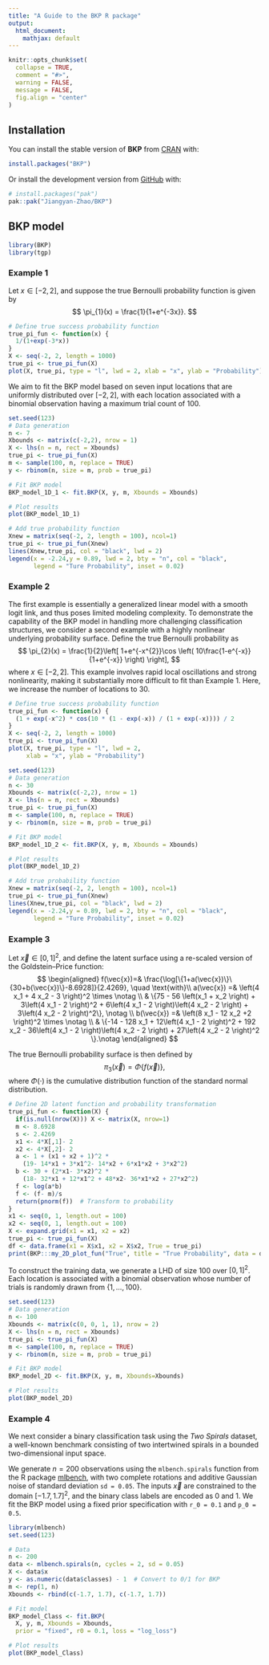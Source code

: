 ```yaml
---
title: "A Guide to the BKP R package"
output:
  html_document:
    mathjax: default
---
```


```r
knitr::opts_chunk$set(
  collapse = TRUE,
  comment = "#>",
  warning = FALSE,
  message = FALSE,
  fig.align = "center"
)
```


## Installation

You can install the stable version of **BKP** from [CRAN](https://CRAN.R-project.org/package=BKP) with:

```r
install.packages("BKP")
```

Or install the development version from [GitHub](https://github.com/Jiangyan-Zhao/BKP) with:

```r
# install.packages("pak")
pak::pak("Jiangyan-Zhao/BKP")
```

## BKP model

```r
library(BKP)
library(tgp)
```


### Example 1

Let $x\in[-2,2]$, and suppose the true Bernoulli probability function is given by
$$
\pi_{1}(x) = \frac{1}{1+e^{-3x}}.
$$

```r
# Define true success probability function
true_pi_fun <- function(x) {
  1/(1+exp(-3*x))
}
X <- seq(-2, 2, length = 1000)
true_pi <- true_pi_fun(X)
plot(X, true_pi, type = "l", lwd = 2, xlab = "x", ylab = "Probability")
```

We aim to fit the BKP model based on seven input locations that are uniformly distributed over $[-2,2]$, with each location associated with a binomial observation having a maximum trial count of 100.

```r
set.seed(123)
# Data generation
n <- 7
Xbounds <- matrix(c(-2,2), nrow = 1)
X <- lhs(n = n, rect = Xbounds)
true_pi <- true_pi_fun(X)
m <- sample(100, n, replace = TRUE)
y <- rbinom(n, size = m, prob = true_pi)

# Fit BKP model
BKP_model_1D_1 <- fit.BKP(X, y, m, Xbounds = Xbounds)

# Plot results
plot(BKP_model_1D_1)

# Add true probability function
Xnew = matrix(seq(-2, 2, length = 100), ncol=1)
true_pi <- true_pi_fun(Xnew)
lines(Xnew,true_pi, col = "black", lwd = 2)
legend(x = -2.24,y = 0.89, lwd = 2, bty = "n", col = "black",
       legend = "Ture Probability", inset = 0.02)
```


### Example 2

The first example is essentially a generalized linear model with a smooth logit link, and thus poses limited modeling complexity. To demonstrate the capability of the BKP model in handling more challenging classification structures, we consider a second example with a highly nonlinear underlying probability surface. Define the true Bernoulli probability as
$$
\pi_{2}(x) = \frac{1}{2}\left[ 1+e^{-x^{2}}\cos \left( 10\frac{1-e^{-x}}{1+e^{-x}} \right) \right],
$$
where $x \in [-2,2]$. This example involves rapid local oscillations and strong nonlinearity, making it substantially more difficult to fit than Example 1. Here, we increase the number of locations to 30.

```r
# Define true success probability function
true_pi_fun <- function(x) {
  (1 + exp(-x^2) * cos(10 * (1 - exp(-x)) / (1 + exp(-x)))) / 2
}
X <- seq(-2, 2, length = 1000)
true_pi <- true_pi_fun(X)
plot(X, true_pi, type = "l", lwd = 2,
     xlab = "x", ylab = "Probability")
```


```r
set.seed(123)
# Data generation
n <- 30
Xbounds <- matrix(c(-2,2), nrow = 1)
X <- lhs(n = n, rect = Xbounds)
true_pi <- true_pi_fun(X)
m <- sample(100, n, replace = TRUE)
y <- rbinom(n, size = m, prob = true_pi)

# Fit BKP model
BKP_model_1D_2 <- fit.BKP(X, y, m, Xbounds = Xbounds)

# Plot results
plot(BKP_model_1D_2)

# Add true probability function
Xnew = matrix(seq(-2, 2, length = 100), ncol=1)
true_pi <- true_pi_fun(Xnew)
lines(Xnew,true_pi, col = "black", lwd = 2)
legend(x = -2.24,y = 0.89, lwd = 2, bty = "n", col = "black",
       legend = "Ture Probability", inset = 0.02)
```

### Example 3

Let $\vec{x} \in [0,1]^2$, and define the latent surface using a re-scaled version of the Goldstein–Price function:
$$
\begin{aligned}
	f(\vec{x})=& \frac{\log[\{1+a(\vec{x})\}\{30+b(\vec{x})\}-8.6928]}{2.4269}, \quad \text{with}\\
	a(\vec{x}) =& \left(4 x_1 + 4 x_2 - 3 \right)^2  \times  \notag  \\
	& \{75 - 56 \left(x_1 + x_2 \right) + 3\left(4 x_1 - 2 \right)^2 + 6\left(4 x_1 - 2 \right)\left(4 x_2 - 2 \right) + 3\left(4 x_2 - 2 \right)^2\}, \notag \\
	b(\vec{x}) =& \left(8 x_1 - 12 x_2 +2 \right)^2 \times \notag \\
	& \{-14 - 128 x_1 + 12\left(4 x_1 - 2 \right)^2 + 192 x_2 - 36\left(4 x_1 - 2 \right)\left(4 x_2 - 2 \right) + 27\left(4 x_2 - 2 \right)^2 \}.\notag 
\end{aligned}
$$

The true Bernoulli probability surface is then defined by 
$$
	\pi_3(\vec{x}) = \Phi\{f(\vec{x})\}, 
$$
where $\Phi(\cdot)$ is the cumulative distribution function of the standard normal distribution. 

```r
# Define 2D latent function and probability transformation
true_pi_fun <- function(X) {
  if(is.null(nrow(X))) X <- matrix(X, nrow=1)
  m <- 8.6928
  s <- 2.4269
  x1 <- 4*X[,1]- 2
  x2 <- 4*X[,2]- 2
  a <- 1 + (x1 + x2 + 1)^2 *
    (19- 14*x1 + 3*x1^2- 14*x2 + 6*x1*x2 + 3*x2^2)
  b <- 30 + (2*x1- 3*x2)^2 *
    (18- 32*x1 + 12*x1^2 + 48*x2- 36*x1*x2 + 27*x2^2)
  f <- log(a*b)
  f <- (f- m)/s
  return(pnorm(f))  # Transform to probability
}
x1 <- seq(0, 1, length.out = 100)
x2 <- seq(0, 1, length.out = 100)
X <- expand.grid(x1 = x1, x2 = x2)
true_pi <- true_pi_fun(X)
df <- data.frame(x1 = X$x1, x2 = X$x2, True = true_pi)
print(BKP:::my_2D_plot_fun("True", title = "True Probability", data = df))
```

To construct the training data, we generate a LHD of size $100$ over $[0,1]^2$. Each location is associated with a binomial observation whose number of trials is randomly drawn from $\{1, \dots, 100\}$.

```r
set.seed(123)
# Data generation
n <- 100
Xbounds <- matrix(c(0, 0, 1, 1), nrow = 2)
X <- lhs(n = n, rect = Xbounds)
true_pi <- true_pi_fun(X)
m <- sample(100, n, replace = TRUE)
y <- rbinom(n, size = m, prob = true_pi)

# Fit BKP model
BKP_model_2D <- fit.BKP(X, y, m, Xbounds=Xbounds)

# Plot results
plot(BKP_model_2D)
```

### Example 4

We next consider a binary classification task using the *Two Spirals* dataset, a well-known benchmark consisting of two intertwined spirals in a bounded two-dimensional input space. 

We generate $n = 200$ observations using the `mlbench.spirals` function from the R package [mlbench](https://CRAN.R-project.org/package=mlbench), with two complete rotations and additive Gaussian noise of standard deviation `sd = 0.05`. The inputs $\vec{x}$ are constrained to the domain $[-1.7, 1.7]^2$, and the binary class labels are encoded as 0 and 1. We fit the BKP model using a fixed prior specification with `r_0 = 0.1` and `p_0 = 0.5`.

```r
library(mlbench) 
set.seed(123)

# Data
n <- 200
data <- mlbench.spirals(n, cycles = 2, sd = 0.05)
X <- data$x
y <- as.numeric(data$classes) - 1  # Convert to 0/1 for BKP
m <- rep(1, n)
Xbounds <- rbind(c(-1.7, 1.7), c(-1.7, 1.7))

# Fit model
BKP_model_Class <- fit.BKP(
  X, y, m, Xbounds = Xbounds,
  prior = "fixed", r0 = 0.1, loss = "log_loss")

# Plot results
plot(BKP_model_Class)
```

